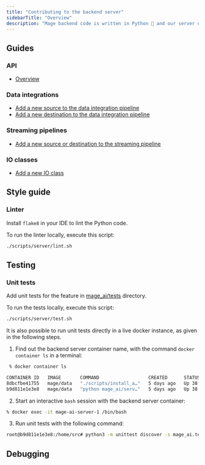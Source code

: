 ```yaml
---
title: "Contributing to the backend server"
sidebarTitle: "Overview"
description: "Mage backend code is written in Python 🐍 and our server uses the Tornado 🌪️ framework. Here are some guides on adding features to the Mage backend."
---
```


## Guides

### API

- [Overview](/api-reference/overview)

### Data integrations

- [Add a new source to the data integration pipeline](/contributing/data-integrations/add-new-source)
- [Add a new destination to the data integration pipeline](/contributing/data-integrations/add-new-destination)

### Streaming pipelines

- [Add a new source or destination to the streaming pipeline](/contributing/backend/streaming/sources-and-destinations)

### IO classes

- [Add a new IO class](/contributing/backend/io/adding-a-class)

## Style guide

### Linter
Install `flake8` in your IDE to lint the Python code.

To run the linter locally, execute this script:

```bash
./scripts/server/lint.sh
```

## Testing

### Unit tests

Add unit tests for the feature in
[mage_ai/tests](https://github.com/mage-ai/mage-ai/tree/master/mage_ai/tests) directory.

To run the tests locally, execute this script:

```bash
./scripts/server/test.sh
```

It is also possible to run unit tests directly in a live docker instance, as given in the following steps.

1. Find out the backend server container name, with the command `docker container ls` in a terminal:
```bash
 % docker container ls

CONTAINER ID   IMAGE       COMMAND                  CREATED      STATUS          PORTS                    NAMES
8dbcfbe41755   mage/data   "./scripts/install_a…"   5 days ago   Up 38 minutes   0.0.0.0:3000->3000/tcp   mage-ai-app-1
b9d811e1e3e8   mage/data   "python mage_ai/serv…"   5 days ago   Up 38 minutes   0.0.0.0:6789->6789/tcp   mage-ai-server-1
```

2. Start an interactive `bash` session with the backend server container:
```bash
% docker exec -it mage-ai-server-1 /bin/bash
```

3. Run unit tests with the following command:
```bash
root@b9d811e1e3e8:/home/src# python3 -m unittest discover -s mage_ai.tests --failfast
```

## Debugging

<Snippet file="debugging-backend.mdx"/>

